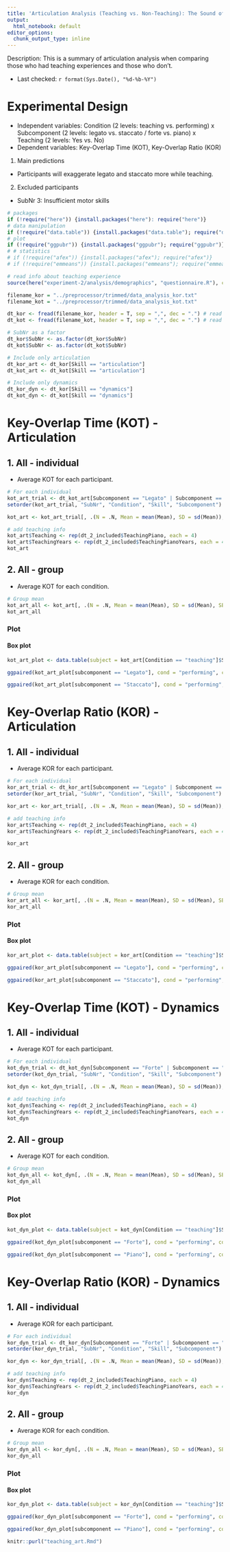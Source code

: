 ```yaml
---
title: 'Articulation Analysis (Teaching vs. Non-Teaching): The Sound of Teaching Music 2'
output:
  html_notebook: default
editor_options: 
  chunk_output_type: inline
---
```


Description: This is a summary of articulation analysis  when comparing those who had teaching experiences and those who don't.

- Last checked: `r format(Sys.Date(), "%d-%b-%Y")`

# Experimental Design
- Independent variables: Condition (2 levels: teaching vs. performing) x Subcomponent (2 levels: legato vs. staccato / forte vs. piano) x Teaching (2 levels: Yes vs. No)
- Dependent variables: Key-Overlap Time (KOT), Key-Overlap Ratio (KOR)

1. Main predictions
- Participants will exaggerate legato and staccato more while teaching.

2. Excluded participants
- SubNr 3: Insufficient motor skills

<!-- 3. Stats packages -->
<!-- - [afex](https://github.com/singmann/afex) for ANOVAs -->
<!-- - [emmeans](https://github.com/rvlenth/emmeans) for posthoc comparisons -->

```r
# packages
if (!require("here")) {install.packages("here"): require("here")}
# data manipulation
if (!require("data.table")) {install.packages("data.table"); require("data.table")}
# plot
if (!require("ggpubr")) {install.packages("ggpubr"); require("ggpubr")}
# # statistics
# if (!require("afex")) {install.packages("afex"); require("afex")}
# if (!require("emmeans")) {install.packages("emmeans"); require("emmeans")}

# read info about teaching experience
source(here("experiment-2/analysis/demographics", "questionnaire.R"), chdir = TRUE)
```

```r
filename_kor = "../preprocessor/trimmed/data_analysis_kor.txt"
filename_kot = "../preprocessor/trimmed/data_analysis_kot.txt"
```

```r
dt_kor <- fread(filename_kor, header = T, sep = ",", dec = ".") # read a trimmed txt
dt_kot <- fread(filename_kot, header = T, sep = ",", dec = ".") # read a trimmed txt

# SubNr as a factor
dt_kor$SubNr <- as.factor(dt_kor$SubNr)
dt_kot$SubNr <- as.factor(dt_kot$SubNr)

# Include only articulation
dt_kor_art <- dt_kor[Skill == "articulation"]
dt_kot_art <- dt_kot[Skill == "articulation"]

# Include only dynamics
dt_kor_dyn <- dt_kor[Skill == "dynamics"]
dt_kot_dyn <- dt_kot[Skill == "dynamics"]
```

# Key-Overlap Time (KOT) - Articulation
## 1. All - individual
- Average KOT for each participant.

```r
# For each individual
kot_art_trial <- dt_kot_art[Subcomponent == "Legato" | Subcomponent == "Staccato", .(N = .N, Mean = mean(KOT), SD = sd(KOT)), by = .(SubNr, Condition, Skill, BlockNr, TrialNr, Subcomponent)]
setorder(kot_art_trial, "SubNr", "Condition", "Skill", "Subcomponent")

kot_art <- kot_art_trial[, .(N = .N, Mean = mean(Mean), SD = sd(Mean)), by = .(SubNr, Condition, Skill, Subcomponent)]

# add teaching info
kot_art$Teaching <- rep(dt_2_included$TeachingPiano, each = 4)
kot_art$TeachingYears <- rep(dt_2_included$TeachingPianoYears, each = 4)
kot_art
```

## 2. All - group
- Average KOT for each condition.

```r
# Group mean
kot_art_all <- kot_art[, .(N = .N, Mean = mean(Mean), SD = sd(Mean), SEM = sd(Mean)/sqrt(.N)), by = .(Condition, Skill, Subcomponent, Teaching)]
kot_art_all
```

### Plot
#### Box plot
```r
kot_art_plot <- data.table(subject = kot_art[Condition == "teaching"]$SubNr, teaching = kot_art[Condition == "teaching"]$Mean, performing = kot_art[Condition == "performing"]$Mean, subcomponent = kot_art[Condition == "teaching"]$Subcomponent, teachingexp = rep(dt_2_included$TeachingPiano, each = 2), teachingyears = rep(dt_2_included$TeachingPianoYears, each = 2))

ggpaired(kot_art_plot[subcomponent == "Legato"], cond = "performing", cond2 = "teaching", color = "condition", facet.by = "teachingexp", line.size = 0.3, line.color = "gray", xlab = "Condition", ylab = "KOT (ms)", title = "KOT: Articulation-Legato")

ggpaired(kot_art_plot[subcomponent == "Staccato"], cond = "performing", cond2 = "teaching", color = "condition", facet.by = "teachingexp", line.size = 0.3, line.color = "gray", xlab = "Condition", ylab = "KOT (ms)", title = "KOT: Articulation-Staccato")
```

# Key-Overlap Ratio (KOR) - Articulation
## 1. All - individual
- Average KOR for each participant.

```r
# For each individual
kor_art_trial <- dt_kor_art[Subcomponent == "Legato" | Subcomponent == "Staccato", .(N = .N, Mean = mean(KOR), SD = sd(KOR)), by = .(SubNr, Condition, Skill, BlockNr, TrialNr, Subcomponent)]
setorder(kor_art_trial, "SubNr", "Condition", "Skill", "Subcomponent")

kor_art <- kor_art_trial[, .(N = .N, Mean = mean(Mean), SD = sd(Mean)), by = .(SubNr, Condition, Skill, Subcomponent)]

# add teaching info
kor_art$Teaching <- rep(dt_2_included$TeachingPiano, each = 4)
kor_art$TeachingYears <- rep(dt_2_included$TeachingPianoYears, each = 4)

kor_art
```

## 2. All - group
- Average KOR for each condition.

```r
# Group mean
kor_art_all <- kor_art[, .(N = .N, Mean = mean(Mean), SD = sd(Mean), SEM = sd(Mean)/sqrt(.N)), by = .(Condition, Skill, Subcomponent, Teaching)]
kor_art_all
```

### Plot
#### Box plot
```r
kor_art_plot <- data.table(subject = kor_art[Condition == "teaching"]$SubNr, teaching = kor_art[Condition == "teaching"]$Mean, performing = kor_art[Condition == "performing"]$Mean, subcomponent = kor_art[Condition == "teaching"]$Subcomponent, teachingexp = rep(dt_2_included$TeachingPiano, each = 2), teachingyears = rep(dt_2_included$TeachingPianoYears, each = 2))

ggpaired(kor_art_plot[subcomponent == "Legato"], cond = "performing", cond2 = "teaching", color = "condition", facet.by = "teachingexp", line.size = 0.3, line.color = "gray", xlab = "Condition", ylab = "KOR", title = "KOR: Articulation-Legato")

ggpaired(kor_art_plot[subcomponent == "Staccato"], cond = "performing", cond2 = "teaching", color = "condition", facet.by = "teachingexp", line.size = 0.3, line.color = "gray", xlab = "Condition", ylab = "KOR", title = "KOR: Articulation-Staccato")
```

# Key-Overlap Time (KOT) - Dynamics
## 1. All - individual
- Average KOT for each participant.

```r
# For each individual
kot_dyn_trial <- dt_kot_dyn[Subcomponent == "Forte" | Subcomponent == "Piano", .(N = .N, Mean = mean(KOT), SD = sd(KOT)), by = .(SubNr, Condition, Skill, BlockNr, TrialNr, Subcomponent)]
setorder(kot_dyn_trial, "SubNr", "Condition", "Skill", "Subcomponent")

kot_dyn <- kot_dyn_trial[, .(N = .N, Mean = mean(Mean), SD = sd(Mean)), by = .(SubNr, Condition, Skill, Subcomponent)]

# add teaching info
kot_dyn$Teaching <- rep(dt_2_included$TeachingPiano, each = 4)
kot_dyn$TeachingYears <- rep(dt_2_included$TeachingPianoYears, each = 4)
kot_dyn
```

## 2. All - group
- Average KOT for each condition.

```r
# Group mean
kot_dyn_all <- kot_dyn[, .(N = .N, Mean = mean(Mean), SD = sd(Mean), SEM = sd(Mean)/sqrt(.N)), by = .(Condition, Skill, Subcomponent, Teaching)]
kot_dyn_all
```

### Plot
#### Box plot
```r
kot_dyn_plot <- data.table(subject = kot_dyn[Condition == "teaching"]$SubNr, teaching = kot_dyn[Condition == "teaching"]$Mean, performing = kot_dyn[Condition == "performing"]$Mean, subcomponent = kot_dyn[Condition == "teaching"]$Subcomponent, teachingexp = rep(dt_2_included$TeachingPiano, each = 2), teachingyears = rep(dt_2_included$TeachingPianoYears, each = 2))

ggpaired(kot_dyn_plot[subcomponent == "Forte"], cond = "performing", cond2 = "teaching", color = "condition", facet.by = "teachingexp", line.size = 0.3, line.color = "gray", xlab = "Condition", ylab = "KOT (ms)", title = "KOT: Dynamics-Forte")

ggpaired(kot_dyn_plot[subcomponent == "Piano"], cond = "performing", cond2 = "teaching", color = "condition", facet.by = "teachingexp", line.size = 0.3, line.color = "gray", xlab = "Condition", ylab = "KOT (ms)", title = "KOT: Dynamics-Piano")
```


# Key-Overlap Ratio (KOR) - Dynamics
## 1. All - individual
- Average KOR for each participant.

```r
# For each individual
kor_dyn_trial <- dt_kor_dyn[Subcomponent == "Forte" | Subcomponent == "Piano", .(N = .N, Mean = mean(KOR), SD = sd(KOR)), by = .(SubNr, Condition, Skill, BlockNr, TrialNr, Subcomponent)]
setorder(kor_dyn_trial, "SubNr", "Condition", "Skill", "Subcomponent")

kor_dyn <- kor_dyn_trial[, .(N = .N, Mean = mean(Mean), SD = sd(Mean)), by = .(SubNr, Condition, Skill, Subcomponent)]

# add teaching info
kor_dyn$Teaching <- rep(dt_2_included$TeachingPiano, each = 4)
kor_dyn$TeachingYears <- rep(dt_2_included$TeachingPianoYears, each = 4)
kor_dyn
```


## 2. All - group
- Average KOR for each condition.

```r
# Group mean
kor_dyn_all <- kor_dyn[, .(N = .N, Mean = mean(Mean), SD = sd(Mean), SEM = sd(Mean)/sqrt(.N)), by = .(Condition, Skill, Subcomponent, Teaching)]
kor_dyn_all
```

### Plot
#### Box plot
```r
kor_dyn_plot <- data.table(subject = kor_dyn[Condition == "teaching"]$SubNr, teaching = kor_dyn[Condition == "teaching"]$Mean, performing = kor_dyn[Condition == "performing"]$Mean, subcomponent = kor_dyn[Condition == "teaching"]$Subcomponent, teachingexp = rep(dt_2_included$TeachingPiano, each = 2), teachingyears = rep(dt_2_included$TeachingPianoYears, each = 2))

ggpaired(kor_dyn_plot[subcomponent == "Forte"], cond = "performing", cond2 = "teaching", color = "condition", facet.by = "teachingexp", line.size = 0.3, line.color = "gray", xlab = "Condition", ylab = "KOR", title = "KOR: Dynamics-Forte")

ggpaired(kor_dyn_plot[subcomponent == "Piano"], cond = "performing", cond2 = "teaching", color = "condition", facet.by = "teachingexp", line.size = 0.3, line.color = "gray", xlab = "Condition", ylab = "KOR", title = "KOR: Dynamics-Piano")
```

```r
knitr::purl("teaching_art.Rmd")
```
